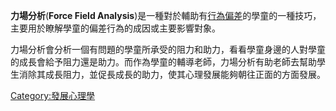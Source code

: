 '''力場分析'''('''Force Field Analysis''')是一種對於輔助有[[行為偏差|行為偏差]]的學童的一種技巧，主要用於瞭解學童的偏差行為的成因或主要影響對象。

力場分析會分析一個有問題的學童所承受的阻力和助力，看看學童身邊的人對學童的成長會給予阻力還是助力。而作為學童的輔導老師，力場分析有助老師去幫助學生消除其成長阻力，並促長成長的助力，使其心理發展能夠朝往正面的方面發展。

{{edu-stub}}

[[Category:發展心理學|Category:發展心理學]]